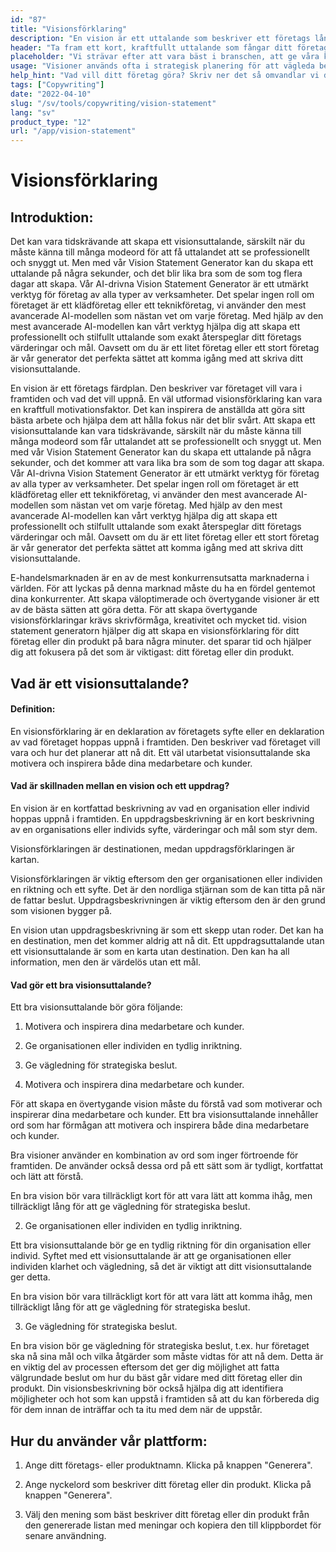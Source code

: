 ```yaml
---
id: "87"
title: "Visionsförklaring"
description: "En vision är ett uttalande som beskriver ett företags långsiktiga mål. Det är ett uttalande om vad företaget vill uppnå och används ofta som ett sätt att motivera och inspirera anställda."
header: "Ta fram ett kort, kraftfullt uttalande som fångar ditt företags essens."
placeholder: "Vi strävar efter att vara bäst i branschen, att ge våra kunder den bästa möjliga upplevelsen och att ha en positiv inverkan på världen."
usage: "Visioner används ofta i strategisk planering för att vägleda beslutsfattandet och inspirera anställda och kunder. Följande generator kan hjälpa dig att skapa en vision som är nära kopplad till ditt varumärke."
help_hint: "Vad vill ditt företag göra? Skriv ner det så omvandlar vi det till en vision med utgångspunkt i den information som du har lämnat."
tags: ["Copywriting"]
date: "2022-04-10"
slug: "/sv/tools/copywriting/vision-statement"
lang: "sv"
product_type: "12"
url: "/app/vision-statement"
---
```






# Visionsförklaring



## Introduktion:



Det kan vara tidskrävande att skapa ett visionsuttalande, särskilt när du måste känna till många modeord för att få uttalandet att se professionellt och snyggt ut. Men med vår Vision Statement Generator kan du skapa ett uttalande på några sekunder, och det blir lika bra som de som tog flera dagar att skapa. Vår AI-drivna Vision Statement Generator är ett utmärkt verktyg för företag av alla typer av verksamheter. Det spelar ingen roll om företaget är ett klädföretag eller ett teknikföretag, vi använder den mest avancerade AI-modellen som nästan vet om varje företag. Med hjälp av den mest avancerade AI-modellen kan vårt verktyg hjälpa dig att skapa ett professionellt och stilfullt uttalande som exakt återspeglar ditt företags värderingar och mål. Oavsett om du är ett litet företag eller ett stort företag är vår generator det perfekta sättet att komma igång med att skriva ditt visionsuttalande.



En vision är ett företags färdplan. Den beskriver var företaget vill vara i framtiden och vad det vill uppnå. En väl utformad visionsförklaring kan vara en kraftfull motivationsfaktor. Det kan inspirera de anställda att göra sitt bästa arbete och hjälpa dem att hålla fokus när det blir svårt. Att skapa ett visionsuttalande kan vara tidskrävande, särskilt när du måste känna till många modeord som får uttalandet att se professionellt och snyggt ut. Men med vår Vision Statement Generator kan du skapa ett uttalande på några sekunder, och det kommer att vara lika bra som de som tog dagar att skapa. Vår AI-drivna Vision Statement Generator är ett utmärkt verktyg för företag av alla typer av verksamheter. Det spelar ingen roll om företaget är ett klädföretag eller ett teknikföretag, vi använder den mest avancerade AI-modellen som nästan vet om varje företag. Med hjälp av den mest avancerade AI-modellen kan vårt verktyg hjälpa dig att skapa ett professionellt och stilfullt uttalande som exakt återspeglar ditt företags värderingar och mål. Oavsett om du är ett litet företag eller ett stort företag är vår generator det perfekta sättet att komma igång med att skriva ditt visionsuttalande.

E-handelsmarknaden är en av de mest konkurrensutsatta marknaderna i världen. För att lyckas på denna marknad måste du ha en fördel gentemot dina konkurrenter. Att skapa väloptimerade och övertygande visioner är ett av de bästa sätten att göra detta. För att skapa övertygande visionsförklaringar krävs skrivförmåga, kreativitet och mycket tid. vision statement generatorn hjälper dig att skapa en visionsförklaring för ditt företag eller din produkt på bara några minuter. det sparar tid och hjälper dig att fokusera på det som är viktigast: ditt företag eller din produkt.



## Vad är ett visionsuttalande?



#### Definition:



En visionsförklaring är en deklaration av företagets syfte eller en deklaration av vad företaget hoppas uppnå i framtiden. Den beskriver vad företaget vill vara och hur det planerar att nå dit. Ett väl utarbetat visionsuttalande ska motivera och inspirera både dina medarbetare och kunder.



#### Vad är skillnaden mellan en vision och ett uppdrag?



En vision är en kortfattad beskrivning av vad en organisation eller individ hoppas uppnå i framtiden. En uppdragsbeskrivning är en kort beskrivning av en organisations eller individs syfte, värderingar och mål som styr dem.

Visionsförklaringen är destinationen, medan uppdragsförklaringen är kartan.

Visionsförklaringen är viktig eftersom den ger organisationen eller individen en riktning och ett syfte. Det är den nordliga stjärnan som de kan titta på när de fattar beslut. Uppdragsbeskrivningen är viktig eftersom den är den grund som visionen bygger på.

En vision utan uppdragsbeskrivning är som ett skepp utan roder. Det kan ha en destination, men det kommer aldrig att nå dit. Ett uppdragsuttalande utan ett visionsuttalande är som en karta utan destination. Den kan ha all information, men den är värdelös utan ett mål.



#### Vad gör ett bra visionsuttalande?



Ett bra visionsuttalande bör göra följande:



1. Motivera och inspirera dina medarbetare och kunder.

2. Ge organisationen eller individen en tydlig inriktning.

3. Ge vägledning för strategiska beslut.



4. Motivera och inspirera dina medarbetare och kunder.



För att skapa en övertygande vision måste du förstå vad som motiverar och inspirerar dina medarbetare och kunder. Ett bra visionsuttalande innehåller ord som har förmågan att motivera och inspirera både dina medarbetare och kunder.

Bra visioner använder en kombination av ord som inger förtroende för framtiden. De använder också dessa ord på ett sätt som är tydligt, kortfattat och lätt att förstå.

En bra vision bör vara tillräckligt kort för att vara lätt att komma ihåg, men tillräckligt lång för att ge vägledning för strategiska beslut.



2. Ge organisationen eller individen en tydlig inriktning.



Ett bra visionsuttalande bör ge en tydlig riktning för din organisation eller individ. Syftet med ett visionsuttalande är att ge organisationen eller individen klarhet och vägledning, så det är viktigt att ditt visionsuttalande ger detta.

En bra vision bör vara tillräckligt kort för att vara lätt att komma ihåg, men tillräckligt lång för att ge vägledning för strategiska beslut.



3. Ge vägledning för strategiska beslut.



En bra vision bör ge vägledning för strategiska beslut, t.ex. hur företaget ska nå sina mål och vilka åtgärder som måste vidtas för att nå dem. Detta är en viktig del av processen eftersom det ger dig möjlighet att fatta välgrundade beslut om hur du bäst går vidare med ditt företag eller din produkt. Din visionsbeskrivning bör också hjälpa dig att identifiera möjligheter och hot som kan uppstå i framtiden så att du kan förbereda dig för dem innan de inträffar och ta itu med dem när de uppstår.



## Hur du använder vår plattform:



1. Ange ditt företags- eller produktnamn. Klicka på knappen "Generera".

2. Ange nyckelord som beskriver ditt företag eller din produkt. Klicka på knappen "Generera".

3. Välj den mening som bäst beskriver ditt företag eller din produkt från den genererade listan med meningar och kopiera den till klippbordet för senare användning.



